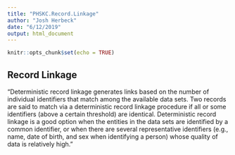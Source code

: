 ```yaml
---
title: "PHSKC.Record.Linkage"
author: "Josh Herbeck"
date: "6/12/2019"
output: html_document
---
```


```r
knitr::opts_chunk$set(echo = TRUE)
```

## Record Linkage

"Deterministic record linkage generates links based on the number of individual identifiers that match among the available data sets. Two records are said to match via a deterministic record linkage procedure if all or some identifiers (above a certain threshold) are identical. Deterministic record linkage is a good option when the entities in the data sets are identified by a common identifier, or when there are several representative identifiers (e.g., name, date of birth, and sex when identifying a person) whose quality of data is relatively high."